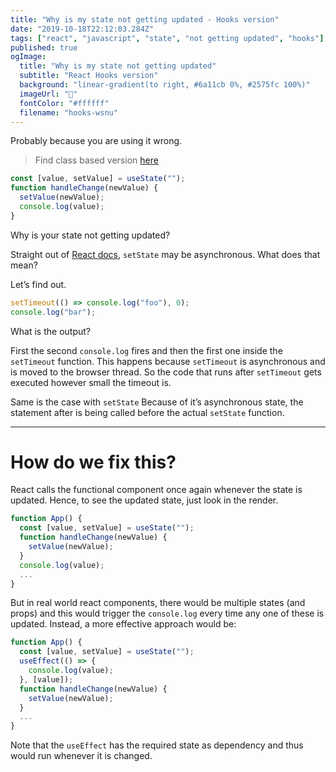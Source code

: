 ```yaml
---
title: "Why is my state not getting updated - Hooks version"
date: "2019-10-18T22:12:03.284Z"
tags: ["react", "javascript", "state", "not getting updated", "hooks"]
published: true
ogImage:
  title: "Why is my state not getting updated"
  subtitle: "React Hooks version"
  background: "linear-gradient(to right, #6a11cb 0%, #2575fc 100%)"
  imageUrl: "🤔"
  fontColor: "#ffffff"
  filename: "hooks-wsnu"
---
```


Probably because you are using it wrong.

> Find class based version [here](https://blog.agney.dev/why-is-my-state-not-getting-updated/)

```js
const [value, setValue] = useState("");
function handleChange(newValue) {
  setValue(newValue);
  console.log(value);
}
```

Why is your state not getting updated?

Straight out of [React docs](https://reactjs.org/docs/state-and-lifecycle.html#state-updates-may-be-asynchronous), `setState` may be asynchronous. What does that mean?

Let’s find out.

```js
setTimeout(() => console.log("foo"), 0);
console.log("bar");
```

What is the output?

First the second `console.log` fires and then the first one inside the `setTimeout` function. This happens because `setTimeout` is asynchronous and is moved to the browser thread. So the code that runs after `setTimeout` gets executed however small the timeout is.

Same is the case with `setState` Because of it’s asynchronous state, the statement after is being called before the actual `setState` function.

---

# How do we fix this?

React calls the functional component once again whenever the state is updated. Hence, to see the updated state, just look in the render.

```js
function App() {
  const [value, setValue] = useState("");
  function handleChange(newValue) {
    setValue(newValue);
  }
  console.log(value);
  ...
}
```

But in real world react components, there would be multiple states (and props) and this would trigger the `console.log` every time any one of these is updated. Instead, a more effective approach would be:

```js
function App() {
  const [value, setValue] = useState("");
  useEffect(() => {
    console.log(value);
  }, [value]);
  function handleChange(newValue) {
    setValue(newValue);
  }
  ...
}
```

Note that the `useEffect` has the required state as dependency and thus would run whenever it is changed.
